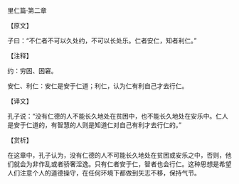 

里仁篇·第二章

【原文】

子曰：“不仁者不可以久处约，不可以长处乐。仁者安仁，知者利仁。”

【注释】

约：穷困、困窘。

安仁、利仁：安仁是安于仁道；利仁，认为仁有利自己才去行仁。

【译文】

孔子说：“没有仁德的人不能长久地处在贫困中，也不能长久地处在安乐中。仁人是安于仁道的，有智慧的人则是知道仁对自己有利才去行仁的。”

【赏析】

在这章中，孔子认为，没有仁德的人不可能长久地处在贫困或安乐之中，否则，他们就会为非作乱或者骄奢淫逸。只有仁者安于仁，智者也会行仁。这种思想是希望人们注意个人的道德操守，在任何环境下都做到矢志不移，保持气节。

